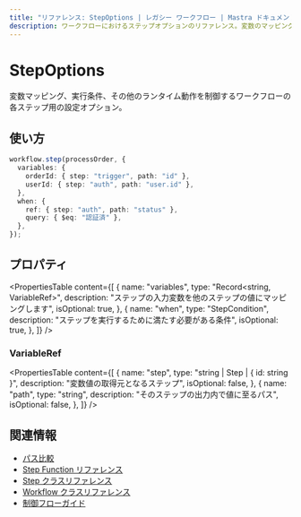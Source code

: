 ```yaml
---
title: "リファレンス: StepOptions | レガシー ワークフロー | Mastra ドキュメント"
description: ワークフローにおけるステップオプションのリファレンス。変数のマッピング、実行条件、その他のランタイム動作を制御します。
---
```


# StepOptions

変数マッピング、実行条件、その他のランタイム動作を制御するワークフローの各ステップ用の設定オプション。

## 使い方

```typescript
workflow.step(processOrder, {
  variables: {
    orderId: { step: "trigger", path: "id" },
    userId: { step: "auth", path: "user.id" },
  },
  when: {
    ref: { step: "auth", path: "status" },
    query: { $eq: "認証済" },
  },
});
```


## プロパティ

<PropertiesTable
  content={[
    {
      name: "variables",
      type: "Record<string, VariableRef>",
      description: "ステップの入力変数を他のステップの値にマッピングします",
      isOptional: true,
    },
    {
      name: "when",
      type: "StepCondition",
      description: "ステップを実行するために満たす必要がある条件",
      isOptional: true,
    },
  ]}
/>

### VariableRef

<PropertiesTable
  content={[
    {
      name: "step",
      type: "string | Step | { id: string }",
      description: "変数値の取得元となるステップ",
      isOptional: false,
    },
    {
      name: "path",
      type: "string",
      description: "そのステップの出力内で値に至るパス",
      isOptional: false,
    },
  ]}
/>

## 関連情報

- [パス比較](/docs/workflows-legacy/control-flow)
- [Step Function リファレンス](./step-function)
- [Step クラスリファレンス](./step-class)
- [Workflow クラスリファレンス](./workflow)
- [制御フローガイド](/docs/workflows-legacy/control-flow)